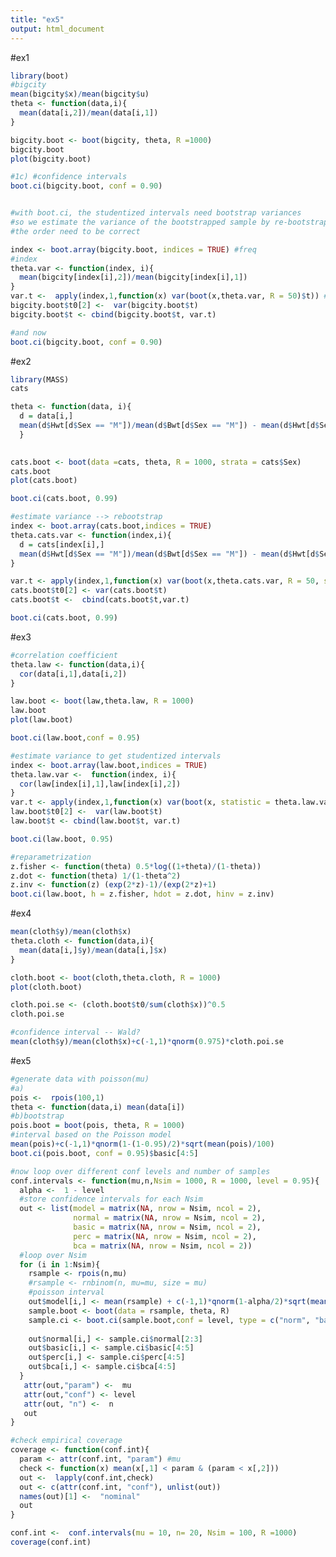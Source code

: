```yaml
---
title: "ex5"
output: html_document
---
```


#ex1
```r
library(boot)
#bigcity
mean(bigcity$x)/mean(bigcity$u)
theta <- function(data,i){
  mean(data[i,2])/mean(data[i,1])
}

bigcity.boot <- boot(bigcity, theta, R =1000)
bigcity.boot
plot(bigcity.boot)

```

```r
#1c) #confidence intervals
boot.ci(bigcity.boot, conf = 0.90)



```

```r
#with boot.ci, the studentized intervals need bootstrap variances
#so we estimate the variance of the bootstrapped sample by re-bootstrap
#the order need to be correct

index <- boot.array(bigcity.boot, indices = TRUE) #freq
#index
theta.var <- function(index, i){
  mean(bigcity[index[i],2])/mean(bigcity[index[i],1])
}
var.t <-  apply(index,1,function(x) var(boot(x,theta.var, R = 50)$t)) #for each index we get 50 var samples
bigcity.boot$t0[2] <-  var(bigcity.boot$t)
bigcity.boot$t <- cbind(bigcity.boot$t, var.t)

#and now
boot.ci(bigcity.boot, conf = 0.90)
```
#ex2
```r
library(MASS)
cats
```

```r
theta <- function(data, i){
  d = data[i,]
  mean(d$Hwt[d$Sex == "M"])/mean(d$Bwt[d$Sex == "M"]) - mean(d$Hwt[d$Sex == "F"])/mean(d$Bwt[d$Sex == "F"]) 
  }
 

cats.boot <- boot(data =cats, theta, R = 1000, strata = cats$Sex)
cats.boot
plot(cats.boot)
```

```r
boot.ci(cats.boot, 0.99)
```

```r
#estimate variance --> rebootstrap
index <- boot.array(cats.boot,indices = TRUE)
theta.cats.var <- function(index,i){
  d = cats[index[i],]
  mean(d$Hwt[d$Sex == "M"])/mean(d$Bwt[d$Sex == "M"]) - mean(d$Hwt[d$Sex == "F"])/mean(d$Bwt[d$Sex == "F"]) 
}

var.t <- apply(index,1,function(x) var(boot(x,theta.cats.var, R = 50, strata = cats$Sex )$t))
cats.boot$t0[2] <- var(cats.boot$t)
cats.boot$t <-  cbind(cats.boot$t,var.t)

boot.ci(cats.boot, 0.99)
```
#ex3
```r
#correlation coefficient
theta.law <- function(data,i){
  cor(data[i,1],data[i,2])
}

law.boot <- boot(law,theta.law, R = 1000)
law.boot
plot(law.boot)
```
```r
boot.ci(law.boot,conf = 0.95)
```
```r
#estimate variance to get studentized intervals
index <- boot.array(law.boot,indices = TRUE)
theta.law.var <-  function(index, i){
  cor(law[index[i],1],law[index[i],2])
}
var.t <- apply(index,1,function(x) var(boot(x, statistic = theta.law.var, R = 50)$t))
law.boot$t0[2] <-  var(law.boot$t)
law.boot$t <- cbind(law.boot$t, var.t)

boot.ci(law.boot, 0.95)
```

```r
#reparametrization
z.fisher <- function(theta) 0.5*log((1+theta)/(1-theta))
z.dot <- function(theta) 1/(1-theta^2)
z.inv <- function(z) (exp(2*z)-1)/(exp(2*z)+1)
boot.ci(law.boot, h = z.fisher, hdot = z.dot, hinv = z.inv)
```
#ex4
```r
mean(cloth$y)/mean(cloth$x)
theta.cloth <- function(data,i){
  mean(data[i,]$y)/mean(data[i,]$x)
}

cloth.boot <- boot(cloth,theta.cloth, R = 1000)
plot(cloth.boot)
```
```r
cloth.poi.se <- (cloth.boot$t0/sum(cloth$x))^0.5
cloth.poi.se
```
```r
#confidence interval -- Wald?
mean(cloth$y)/mean(cloth$x)+c(-1,1)*qnorm(0.975)*cloth.poi.se
```
#ex5
```r
#generate data with poisson(mu)
#a)
pois <-  rpois(100,1)
theta <- function(data,i) mean(data[i])
#b)bootstrap
pois.boot = boot(pois, theta, R = 1000)
#interval based on the Poisson model
mean(pois)+c(-1,1)*qnorm(1-(1-0.95)/2)*sqrt(mean(pois)/100)
boot.ci(pois.boot, conf = 0.95)$basic[4:5]
```
```r
#now loop over different conf levels and number of samples
conf.intervals <- function(mu,n,Nsim = 1000, R = 1000, level = 0.95){
  alpha <-  1 - level
  #store confidence intervals for each Nsim
  out <- list(model = matrix(NA, nrow = Nsim, ncol = 2),
              normal = matrix(NA, nrow = Nsim, ncol = 2), 
              basic = matrix(NA, nrow = Nsim, ncol = 2),
              perc = matrix(NA, nrow = Nsim, ncol = 2),
              bca = matrix(NA, nrow = Nsim, ncol = 2))
  #loop over Nsim
  for (i in 1:Nsim){
    rsample <- rpois(n,mu)
    #rsample <- rnbinom(n, mu=mu, size = mu)
    #poisson interval
    out$model[i,] <- mean(rsample) + c(-1,1)*qnorm(1-alpha/2)*sqrt(mean(rsample/n))
    sample.boot <- boot(data = rsample, theta, R)
    sample.ci <- boot.ci(sample.boot,conf = level, type = c("norm", "basic", "perc", "bca"))
    
    out$normal[i,] <- sample.ci$normal[2:3]
    out$basic[i,] <- sample.ci$basic[4:5]
    out$perc[i,] <- sample.ci$perc[4:5]
    out$bca[i,] <- sample.ci$bca[4:5]
  }
   attr(out,"param") <-  mu
   attr(out,"conf") <- level
   attr(out, "n") <-  n
   out
}
```


```r
#check empirical coverage 
coverage <- function(conf.int){
  param <- attr(conf.int, "param") #mu
  check <- function(x) mean(x[,1] < param & (param < x[,2]))
  out <-  lapply(conf.int,check)
  out <- c(attr(conf.int, "conf"), unlist(out))
  names(out)[1] <-  "nominal"
  out
}

```

```r
conf.int <-  conf.intervals(mu = 10, n= 20, Nsim = 100, R =1000)
coverage(conf.int)
```







